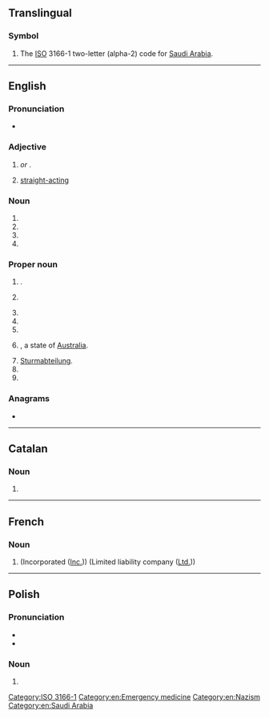 {{also|ᎦᎪ|Appendix:Variations of "sa"}}
==Translingual==

===Symbol===
{{head|mul|symbol}}

# The [[ISO]] 3166-1 two-letter (alpha-2) code for [[Saudi Arabia]].

[[Category:ISO 3166-1]]

----

==English==

===Pronunciation===
* {{audio|en|en-au-SA.ogg|Audio (AU)}}

===Adjective===
{{en-adj|-}}

# {{lb|en|anatomy|medicine}} {{initialism of|en|sinoatrial|nodot=1}} ''or'' '''{{l|en|sinoauricular}}'''.
#: {{ux|en|'''SA''' block;&nbsp; [[SA node|'''SA''' node]]}}
# {{lb|en|in gay personal ads}} [[straight-acting]]

===Noun===
{{en-noun|~}}

# {{init of|en|sexual abuse}}
# {{init of|en|special agent}}
# {{abbreviation of|en|small arms}}
# {{abbreviation of|en|simulated annealing}}

===Proper noun===
{{en-proper-noun}}

# {{abbreviation of|en|[[North Sulawesi]]|dot=,}} {{place|en|province|c/Indonesia}}.
# {{lb|en|sports}} {{abbreviation of|en|San Antonio}}
# {{initialism of|en|South Africa}}
# {{initialism of|en|South America}}
# {{initialism of|en|Saudi Arabia}}
# {{lb|en|Australia}} {{initialism of|en|South Australia|nodot=1}}, a state of [[Australia]].
#: {{coordinate terms|en|ACT|NSW|NT|QLD|TAS|VIC|WA}}
# [[Sturmabteilung]].
# {{init of|en||Stage Accompany}}
# {{initialism of|en|San Andreas}}

===Anagrams===
* {{anagrams|en|a=as|A's|A*'s|A*s|A+'s|A-'s|A/S|AS|As|A−'s|A♭s|A♯s|a's|a.s.|as}}

[[Category:en:Emergency medicine]]
[[Category:en:Nazism]]
[[Category:en:Saudi Arabia]]

----

==Catalan==
{{wikipedia|lang=ca}}

===Noun===
{{head|ca|noun}}

# {{initialism of|ca|societat anònima}}

----

==French==

===Noun===
{{head|fr|noun}}

# {{init of|fr|[[société]] [[anonyme]]|nodot=1}} (Incorporated ([[Inc.]])) (Limited liability company ([[Ltd.]]))

----

==Polish==

===Pronunciation===
* {{pl-IPA|/es a/}}
* {{audio|pl|Pl-SA.ogg|Audio}}

===Noun===
{{head|pl|noun}}

# {{initialism of|pl|spółka akcyjna}}